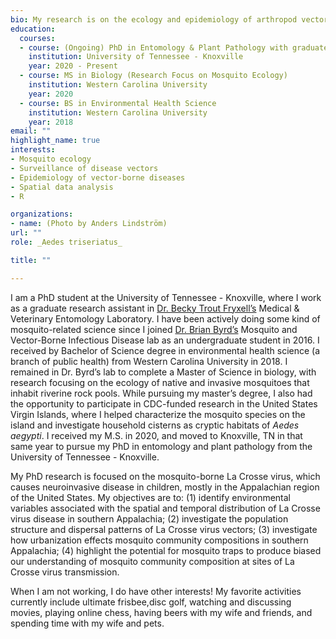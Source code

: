 ```yaml
---
bio: My research is on the ecology and epidemiology of arthropod vectors of disease. 
education:
  courses:
  - course: (Ongoing) PhD in Entomology & Plant Pathology with graduate minor in Epidemiology
    institution: University of Tennessee - Knoxville
    year: 2020 - Present
  - course: MS in Biology (Research Focus on Mosquito Ecology)
    institution: Western Carolina University
    year: 2020
  - course: BS in Environmental Health Science
    institution: Western Carolina University
    year: 2018
email: ""
highlight_name: true
interests:
- Mosquito ecology
- Surveillance of disease vectors
- Epidemiology of vector-borne diseases 
- Spatial data analysis
- R 

organizations:
- name: (Photo by Anders Lindström)
url: ""
role: _Aedes triseriatus_

title: ""

---
```

I am a PhD student at the University of Tennessee - Knoxville, where I work as a graduate research assistant in [Dr. Becky Trout Fryxell’s](https://epp.tennessee.edu/directory/dr-rebecca-trout-fryxell/) Medical & Veterinary Entomology Laboratory. I have been actively doing some kind of mosquito-related science since I joined [Dr. Brian Byrd’s](https://www.wcu.edu/faculty/bdbyrd.aspx) Mosquito and Vector-Borne Infectious Disease lab as an undergraduate student in 2016. I received by Bachelor of Science degree in environmental health science (a branch of public health) from Western Carolina University in 2018. I remained in Dr. Byrd's lab to complete a Master of Science in biology, with research focusing on the ecology of native and invasive mosquitoes that inhabit riverine rock pools. While pursuing my master's degree, I also had the opportunity to participate in CDC-funded research in the United States Virgin Islands, where I helped characterize the mosquito species on the island and investigate household cisterns as cryptic habitats of _Aedes aegypti_. I received my M.S. in 2020, and moved to Knoxville, TN in that same year to pursue my PhD in entomology and plant pathology from the University of Tennessee - Knoxville.

My PhD research is focused on the mosquito-borne La Crosse virus, which causes neuroinvasive disease in children, mostly in the Appalachian region of the United States. My objectives are to: (1) identify environmental variables associated with the spatial and temporal distribution of La Crosse virus disease in southern Appalachia; (2) investigate the population structure and dispersal patterns of La Crosse virus vectors; (3) investigate how urbanization effects mosquito community compositions in southern Appalachia; (4) highlight the potential for mosquito traps to produce biased our understanding of mosquito community composition at sites of La Crosse virus transmission. 

When I am not working, I do have other interests! My favorite activities currently include  ultimate frisbee,disc golf, watching and discussing movies, playing online chess, having beers with my wife and friends, and spending time with my wife and pets.




